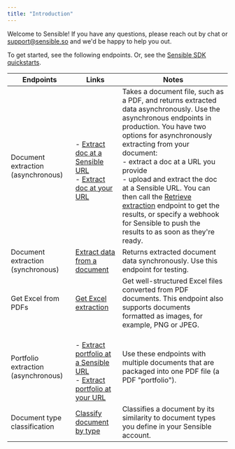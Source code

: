 ```yaml
---
title: "Introduction"
---
```


Welcome to Sensible! If you have any questions, please reach out by chat or [support@sensible.so](support@sensible.so) and we'd be happy to help you out. 

To get started, see the following endpoints. Or, see the [Sensible SDK quickstarts](/integrations/sdk-guides). 

| Endpoints                           | Links                                                                                                                                                         | Notes                                                                                                                                                                                                                                                                                                                                                                                                                                                                                  |
| ----------------------------------- | ------------------------------------------------------------------------------------------------------------------------------------------------------------- | -------------------------------------------------------------------------------------------------------------------------------------------------------------------------------------------------------------------------------------------------------------------------------------------------------------------------------------------------------------------------------------------------------------------------------------------------------------------------------------- |
| Document extraction (asynchronous)  | <br/>\- [Extract doc at a Sensible URL](/api-reference/extraction/document/extract-doc-at-a-sensible-url) <br/>\- [Extract doc at your URL](/api-reference/extraction/document/extract-doc-at-your-url)                                  | Takes a document file, such as a PDF, and returns extracted data asynchronously. Use the asynchronous endpoints in production. You have two options for asynchronously extracting from your document: <br/>\- extract a doc at a URL you provide<br/>\- upload and extract the doc at a Sensible URL. You can then call the [Retrieve extraction](/api-reference/extraction/retrieve-extractions/retrieve-extraction-by-id) endpoint to get the results, or specify a webhook for Sensible to push the results to as soon as they're ready. |
| Document extraction (synchronous)   | [Extract data from a document](/api-reference/extraction/document/extract-data-from-a-document)                                                                                       | Returns extracted document data synchronously. Use this endpoint for testing.                                                                                                                                                                                                                                                                                                                                                                                                          |
| Get Excel from PDFs                 | [Get Excel extraction](/api-reference/extraction/get-excel-from-documents/get-excel-extraction)                                                                                                       | Get well-structured Excel files converted from PDF documents. This endpoint also supports documents formatted as images, for example, PNG or JPEG.                                                                                                                                                                                                                                                                                                                                     |
| Portfolio extraction (asynchronous) | <br/>\- [Extract portfolio at a Sensible URL](/api-reference/extraction/portfolio/extract-portfolio-at-a-sensible-url)  <br/>\- [Extract portfolio at your URL](/api-reference/extraction/portfolio/extract-portfolio-at-your-url) | Use these endpoints with multiple documents that are packaged into one PDF file (a PDF "portfolio").                                                                                                                                                                                                                                                                                                                                                                                   |
| Document type classification        | [Classify document by type](/api-reference/extraction/document/classify-document-sync)                                                                                                | Classifies a document by its similarity to document types you define in your Sensible account.                                                                                                                                                                                                                                                                                                                                                                                         |
